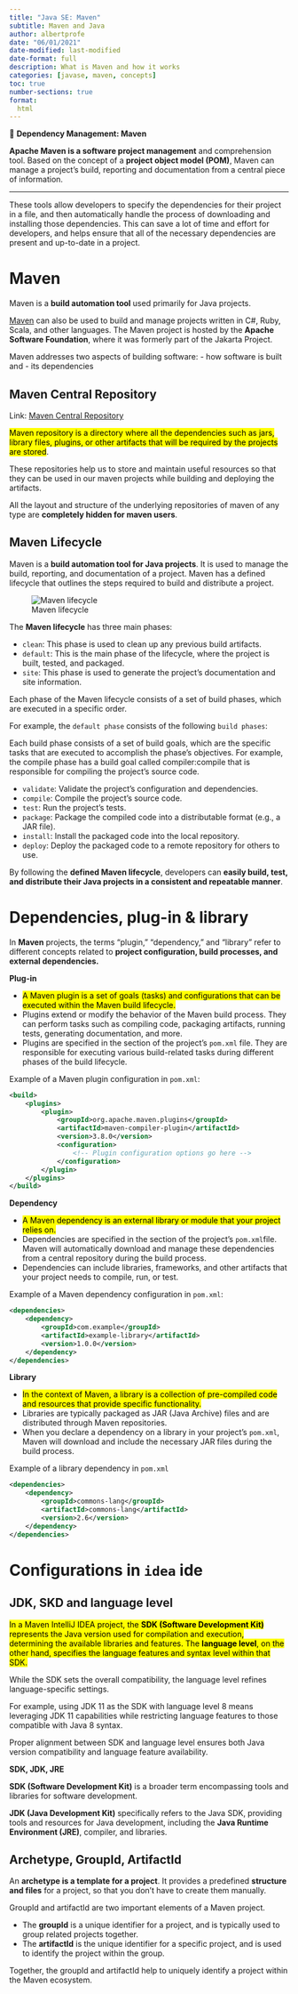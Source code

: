 ```yaml
---
title: "Java SE: Maven"
subtitle: Maven and Java
author: albertprofe
date: "06/01/2021"
date-modified: last-modified
date-format: full
description: What is Maven and how it works
categories: [javase, maven, concepts]
toc: true
number-sections: true
format:
  html
---
```


::: {.summary}

📘 **Dependency Management: Maven**

**Apache Maven is a software project management** and comprehension tool. Based on the concept of a **project object model (POM)**, Maven can manage a project's build, reporting and documentation from a central piece of information.
:::

---

These tools allow developers to specify the dependencies for their project in a file, and then automatically handle the process of downloading and installing those dependencies. This can save a lot of time and effort for developers, and helps ensure that all of the necessary dependencies are present and up-to-date in a project.


# Maven

Maven is a **build automation tool** used primarily for Java projects.

[Maven](https://maven.apache.org/) can also be used to build and manage projects written in C#, Ruby, Scala, and other languages. The Maven project is hosted by the **Apache Software Foundation**, where it was formerly part of the Jakarta Project.

Maven addresses two aspects of building software:
- how software is built and
- its dependencies

## Maven Central Repository

Link: [Maven Central Repository](https://mvnrepository.com/)

<mark>Maven repository is a directory where all the dependencies such as jars, library files, plugins, or other artifacts that will be required by the projects are stored</mark>.

These repositories help us to store and maintain useful resources so that they can be used in our maven projects while building and deploying the artifacts.

All the layout and structure of the underlying repositories of maven of any type are **completely hidden for maven users**.

## Maven Lifecycle

Maven is a **build automation tool for Java projects**. It is used to manage the build, reporting, and documentation of a project. Maven has a defined lifecycle that outlines the steps required to build and distribute a project.

![Maven lifecycle](/images/javase/maven-lifecycle.png)

The **Maven lifecycle** has three main phases:

- `clean`: This phase is used to clean up any previous build artifacts.
- `default`: This is the main phase of the lifecycle, where the project is built, tested, and packaged.
- `site`: This phase is used to generate the project's documentation and site information.

Each phase of the Maven lifecycle consists of a set of build phases, which are executed in a specific order.

For example, the ``default phase`` consists of the following ``build phases``:

::: {.column-margin}
Each build phase consists of a set of build goals, which are the specific tasks that are executed to accomplish the phase's objectives. For example, the compile phase has a build goal called compiler:compile that is responsible for compiling the project's source code.
:::

- `validate`: Validate the project's configuration and dependencies.
- `compile`: Compile the project's source code.
- `test`: Run the project's tests.
- `package`: Package the compiled code into a distributable format (e.g., a JAR file).
- `install`: Install the packaged code into the local repository.
- `deploy`: Deploy the packaged code to a remote repository for others to use.



By following the **defined Maven lifecycle**, developers can **easily build, test, and distribute their Java projects in a consistent and repeatable manner**.

# Dependencies, plug-in & library

In **Maven** projects, the terms "plugin," "dependency," and "library" refer to different concepts related to **project configuration, build processes, and external dependencies.**

**Plug-in**

- <mark>A Maven plugin is a set of goals (tasks) and configurations that can be executed within the Maven build lifecycle.</mark>
- Plugins extend or modify the behavior of the Maven build process. They can perform tasks such as compiling code, packaging artifacts, running tests, generating documentation, and more.
- Plugins are specified in the <build> section of the project's `pom.xml` file. They are responsible for executing various build-related tasks during different phases of the build lifecycle.

Example of a Maven plugin configuration in `pom.xml`:

``` xml
<build>
    <plugins>
        <plugin>
            <groupId>org.apache.maven.plugins</groupId>
            <artifactId>maven-compiler-plugin</artifactId>
            <version>3.8.0</version>
            <configuration>
                <!-- Plugin configuration options go here -->
            </configuration>
        </plugin>
    </plugins>
</build>
```

**Dependency**

- <mark>A Maven dependency is an external library or module that your project relies on.</mark>
- Dependencies are specified in the <dependencies> section of the project's `pom.xml`file. Maven will automatically download and manage these dependencies from a central repository during the build process.
- Dependencies can include libraries, frameworks, and other artifacts that your project needs to compile, run, or test.

Example of a Maven dependency configuration in `pom.xml`:

``` xml
<dependencies>
    <dependency>
        <groupId>com.example</groupId>
        <artifactId>example-library</artifactId>
        <version>1.0.0</version>
    </dependency>
</dependencies>

```
**Library**

- <mark>In the context of Maven, a library is a collection of pre-compiled code and resources that provide specific functionality.</mark>
- Libraries are typically packaged as JAR (Java Archive) files and are distributed through Maven repositories.
- When you declare a dependency on a library in your project's `pom.xml`, Maven will download and include the necessary JAR files during the build process.

Example of a library dependency in `pom.xml`

``` xml
<dependencies>
    <dependency>
        <groupId>commons-lang</groupId>
        <artifactId>commons-lang</artifactId>
        <version>2.6</version>
    </dependency>
</dependencies>


```



# Configurations in `idea` ide

## JDK, SKD and language level

<mark>In a Maven IntelliJ IDEA project, the **SDK (Software Development Kit)** represents the Java version used for compilation and execution, determining the available libraries and features. The **language level**, on the other hand, specifies the language features and syntax level within that SDK.</mark>

While the SDK sets the overall compatibility, the language level refines language-specific settings.

::: {.column-margin}
For example, using JDK 11 as the SDK with language level 8 means leveraging JDK 11 capabilities while restricting language features to those compatible with Java 8 syntax. 
:::

Proper alignment between SDK and language level ensures both Java version compatibility and language feature availability.

**SDK, JDK, JRE**

**SDK (Software Development Kit)** is a broader term encompassing tools and libraries for software development.

**JDK (Java Development Kit)** specifically refers to the Java SDK, providing tools and resources for Java development, including the **Java Runtime Environment (JRE)**, compiler, and libraries.


## Archetype, GroupId, ArtifactId


::: {.callout-note}
An **archetype is a template for a project**. It provides a predefined **structure and files** for a project, so that you don't have to create them manually.
:::

GroupId and artifactId are two important elements of a Maven project. 

- The **groupId** is a unique identifier for a project, and is typically used to group related projects together.
- The **artifactId** is the unique identifier for a specific project, and is used to identify the project within the group.

Together, the groupId and artifactId help to uniquely identify a project within the Maven ecosystem.

